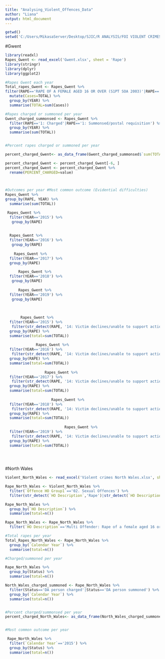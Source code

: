 ---
title: "Analysing_Violent_Offences_Data"
author: "Liana"
output: html_document
---

```{r}
getwd()
setwd('C:/Users/MikasaServer/Desktop/SJIC/R ANALYSIS/FOI VIOLENT CRIMES')

```


#Gwent
```{r}
library(readxl)
Rapes_Gwent <- read_excel('Gwent.xlsx', sheet = 'Rape')
library(stringr)
library(dplyr)
library(ggplot2)

#Rapes Gwent each year
Total_rapes_Gwent <- Rapes_Gwent %>% 
filter(RAPE=='RAPE OF A FEMALE AGED 16 OR OVER (S1PT SOA 2003)'|RAPE=='RAPE OF A FEMALE AGED UNDER 16 (S1PT SOA 2003)'|RAPE=='RAPE OF A FEMALE CHILD UNDER 13 BY A MALE (S.5(PT) SOA 2003)'|RAPE=='RAPE OF A MALE AGED 16 OR OVER (S.1(PT) SOA 2003)'|RAPE=='RAPE OF A MALE AGED UNDER 16 (S1PT SOA 2003)'|RAPE=='RAPE OF A MALE CHILD UNDER 13 BY A MALE (S.5(PT) SOA 2003)') %>% 
  mutate(Cases=TOTAL) %>% 
  group_by(YEAR) %>% 
  summarise(TOTAL=sum(Cases))

#Rapes charged or summoned per year 
Gwent_charged_summonsed <- Rapes_Gwent %>% 
  filter(RAPE=='1: Charged'|RAPE=='1: Summonsed/postal requisition') %>% 
  group_by(YEAR) %>% 
  summarise(sum(TOTAL))


#Percent rapes charged or summoned per year

percent_charged_Gwent<- as_data_frame(Gwent_charged_summonsed$`sum(TOTAL)`/Total_rapes_Gwent$TOTAL*100)

percent_charged_Gwent <- percent_charged_Gwent[-6, ]
percent_charged_Gwent <- percent_charged_Gwent %>% 
  rename(PERCENT_CHARGED=value)
  


#Outcomes per year #Most common outcome (Evidential difficulties)   
Rapes_Gwent %>% 
group_by(RAPE, YEAR) %>% 
  summarise(sum(TOTAL))

 Rapes_Gwent %>% 
  filter(YEAR=='2015') %>% 
   group_by(RAPE)
 
 
  Rapes_Gwent %>% 
  filter(YEAR=='2016') %>% 
   group_by(RAPE)
  
    Rapes_Gwent %>% 
  filter(YEAR=='2017') %>% 
  group_by(RAPE) 

      Rapes_Gwent %>% 
  filter(YEAR=='2018') %>% 
   group_by(RAPE)
      
      Rapes_Gwent %>% 
  filter(YEAR=='2019') %>% 
   group_by(RAPE)
      
     
                 
       Rapes_Gwent %>% 
  filter(YEAR=='2015') %>% 
   filter(str_detect(RAPE, '14: Victim declines/unable to support action to identify offender')|str_detect(RAPE, '16: Victim declines/withdraws support - named suspect identified')|str_detect(RAPE,'15: Police - named suspect, victim supports but evidential difficulties')|str_detect(RAPE, '15: CPS - named suspect, victim supports but evidential difficulties'	)) %>% 
  group_by(RAPE) %>% 
  summarise(total=sum(TOTAL))
  
              Rapes_Gwent %>% 
  filter(YEAR=='2016') %>% 
   filter(str_detect(RAPE, '14: Victim declines/unable to support action to identify offender')|str_detect(RAPE, '16: Victim declines/withdraws support - named suspect identified')|str_detect(RAPE,'15: Police - named suspect, victim supports but evidential difficulties')|str_detect(RAPE, '15: CPS - named suspect, victim supports but evidential difficulties'	)) %>% 
  group_by(RAPE) %>% 
  summarise(total=sum(TOTAL))
       
                  Rapes_Gwent %>% 
  filter(YEAR=='2017') %>% 
   filter(str_detect(RAPE, '14: Victim declines/unable to support action to identify offender')|str_detect(RAPE, '16: Victim declines/withdraws support - named suspect identified')|str_detect(RAPE,'15: Police - named suspect, victim supports but evidential difficulties')|str_detect(RAPE, '15: CPS - named suspect, victim supports but evidential difficulties'	)) %>% 
  group_by(RAPE) %>% 
  summarise(total=sum(TOTAL))
                  
                     Rapes_Gwent %>% 
  filter(YEAR=='2018') %>% 
   filter(str_detect(RAPE, '14: Victim declines/unable to support action to identify offender')|str_detect(RAPE, '16: Victim declines/withdraws support - named suspect identified')|str_detect(RAPE,'15: Police - named suspect, victim supports but evidential difficulties')|str_detect(RAPE, '15: CPS - named suspect, victim supports but evidential difficulties'	)) %>% 
  group_by(RAPE) %>% 
  summarise(total=sum(TOTAL))
                  
                           Rapes_Gwent %>% 
  filter(YEAR=='2019') %>% 
   filter(str_detect(RAPE, '14: Victim declines/unable to support action to identify offender')|str_detect(RAPE, '16: Victim declines/withdraws support - named suspect identified')|str_detect(RAPE,'15: Police - named suspect, victim supports but evidential difficulties')|str_detect(RAPE, '15: CPS - named suspect, victim supports but evidential difficulties'	)) %>% 
  group_by(RAPE) %>% 
  summarise(total=sum(TOTAL))
                  
                   
       
```


#North Wales
```{r}
Violent_North_Wales <- read_excel('Violent crimes North Wales.xlsx', sheet=1)

Rape_North_Wales <- Violent_North_Wales %>% 
  filter(`Offence HO Group1`=='02. Sexual Offences') %>% 
  filter(str_detect(`HO Description`,'Rape')|str_detect(`HO Description`,'rape'))

Rape_North_Wales %>% 
  group_by(`HO Description`) %>% 
  summarise(total=n())

Rape_North_Wales <- Rape_North_Wales %>% 
  filter(`HO Description`=='Multi Offender: Rape of a female aged 16 or over'|`HO Description`=='Multi Offender: Rape of a female aged under 16'|`HO Description`=='Multi Offender: Rape of a female child under 13 by a male'|`HO Description`=='Multi Offender: Rape of a male aged over 16'|`HO Description`=='Multi Offender: Rape of a male aged under 16'|`HO Description`=='Multi Offender: Rape of a male child under 13 by a male'|`HO Description`=='Single Offender: Rape of a female aged 16 or over'|`HO Description`=='Single Offender: Rape of a female aged under 16'|`HO Description`=='Single Offender: Rape of a female child under 13 by a male'|`HO Description`=='Single Offender: Rape of a male aged 16 or over'|`HO Description`=='Single Offender: Rape of a male aged under 16'|`HO Description`=='Single Offender: Rape of a male child under 13 by a male')

#Total rapes per year
Total_Rapes_North_Wales <- Rape_North_Wales %>% 
  group_by(`Calendar Year`) %>% 
  summarise(total=n())

#Charged/summoned per year

Rape_North_Wales %>% 
  group_by(Status) %>% 
  summarise(total=n())

North_Wales_charged_summoned <- Rape_North_Wales %>% 
  filter(Status=='DA person charged'|Status=='DA person summoned') %>% 
  group_by(`Calendar Year`) %>% 
  summarise(total=n())


#Percent charged/summonsed per year
percent_charged_North_Wales<- as_data_frame(North_Wales_charged_summoned$total/Total_Rapes_North_Wales$total*100)


#Most common outcome per year

 Rape_North_Wales %>% 
  filter(`Calendar Year`=='2015') %>% 
  group_by(Status) %>% 
  summarise(total=n())



```

